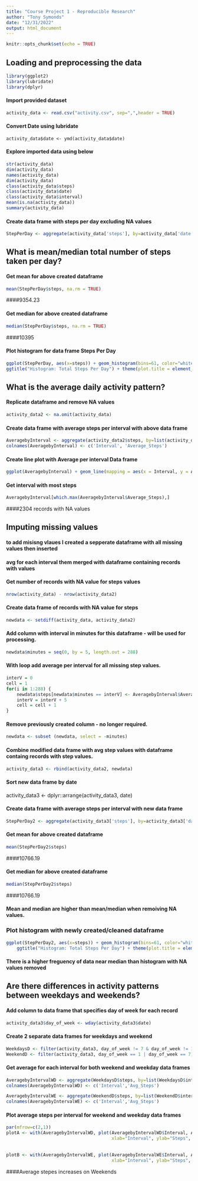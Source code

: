 ---
title: "Course Project 1 - Reproducible Research"
author: "Tony Symonds"
date: "12/31/2022"
output: html_document
---


```{r setup, include=FALSE}
knitr::opts_chunk$set(echo = TRUE)
```

## Loading and preprocessing the data

```{r, echo=FALSE, results='hide', warning=FALSE, message=FALSE}
library(ggplot2)
library(lubridate)
library(dplyr)
```

#### Import provided dataset

```{r}
activity_data <- read.csv("activity.csv", sep=",",header = TRUE)
```

#### Convert Date using lubridate
```activity_data$date <- ymd(activity_data$date)
```

#### Explore imported data using below
```{r}
str(activity_data)
dim(activity_data)
names(activity_data)
dim(activity_data)
class(activity_data$steps)
class(activity_data$date)
class(activity_data$interval)
mean(is.na(activity_data))
summary(activity_data)
```
#### Create data frame with steps per day excluding NA values
```{r}
StepPerDay <- aggregate(activity_data['steps'], by=activity_data['date'], sum, na.rm = TRUE)
```

## What is mean/median total number of steps taken per day?

#### Get mean for above created dataframe
```{r mean}
mean(StepPerDay$steps, na.rm = TRUE)
```
####9354.23

#### Get median for above created dataframe
```{r median}
median(StepPerDay$steps, na.rm = TRUE)
```
####10395

#### Plot histogram for data frame Steps Per Day
```{r}
ggplot(StepPerDay, aes(x=steps)) + geom_histogram(bins=61, color="white", fill="blue", alpha=0.5)+
ggtitle("Histogram: Total Steps Per Day") + theme(plot.title = element_text(hjust = 0.5))
```

## What is the average daily activity pattern?

#### Replicate dataframe and remove NA values
```{r}
activity_data2 <- na.omit(activity_data)
```

#### Create data frame with average steps per interval with above data frame
```{r}
AveragebyInterval <- aggregate(activity_data2$steps, by=list(activity_data2$interval), FUN=mean)
colnames(AveragebyInterval) <- c('Interval', 'Average_Steps')
```

#### Create line plot with Average per interval Data frame
```{r}
 
ggplot(AveragebyInterval) + geom_line(mapping = aes(x = Interval, y = Average_Steps))
```

#### Get interval with most steps
```{r}
AveragebyInterval[which.max(AveragebyInterval$Average_Steps),]
```

####2304 records with NA values

## Imputing missing values

#### to add misisng vlaues I created a sepperate dataframe with all missing values then inserted
#### avg for each interval them merged with dataframe containing records with values

#### Get number of records with NA value for steps values

```{r}
nrow(activity_data) - nrow(activity_data2)
```
#### Create data frame of records with NA value for steps

```{r}
newdata <- setdiff(activity_data, activity_data2)
```

#### Add column with interval in minutes for this dataframe - will be used for processing.

```{r}
newdata$minutes = seq(0, by = 5, length.out = 288)
```

#### With loop add average per interval for all missing step values.

```{r}
interV = 0
cell = 1
for(i in 1:288) {
    newdata$steps[newdata$minutes == interV] <- AveragebyInterval$Average_Steps[cell]
    interV = interV + 5
    cell = cell + 1
}
```


#### Remove previously created column - no longer required.
```{r}
newdata <- subset (newdata, select = -minutes)
```

#### Combine modified data frame with avg step values with dataframe containg records with step values.

```{r}
activity_data3 <- rbind(activity_data2, newdata)
```

#### Sort new data frame by date
activity_data3 <- dplyr::arrange(activity_data3, date)



#### Create data frame with average steps per interval with new  data frame
```{r}
StepPerDay2 <- aggregate(activity_data3['steps'], by=activity_data3['date'], sum, na.rm = TRUE)
```

#### Get mean for above created dataframe
```{r}
mean(StepPerDay2$steps)
```

####10766.19


#### Get median for above created dataframe
```{r}
median(StepPerDay2$steps)
```

####10766.19


#### Mean and median are higher than mean/median when remoiving NA values.

### Plot histogram with newly created/cleaned dataframe
```{r}
ggplot(StepPerDay2, aes(x=steps)) + geom_histogram(bins=61, color="white", fill="red", alpha=0.5)+
    ggtitle("Histogram: Total Steps Per Day") + theme(plot.title = element_text(hjust = 0.5))
```
#### There is a higher freguency of data near median than histogram with NA values removed

## Are there differences in activity patterns between weekdays and weekends?

#### Add column to data frame that specifies day of week for each record
```{r}
activity_data3$day_of_week <- wday(activity_data3$date)    
```


#### Create 2 separate data frames for weekdays and weekend

```{r}
WeekdaysD <- filter(activity_data3, day_of_week != 7 & day_of_week != 1)
WeekendD <- filter(activity_data3, day_of_week == 1 | day_of_week == 7)
```


#### Get average for each interval for both weekend and weekday data frames

```{r}
AveragebyIntervalWD <- aggregate(WeekdaysD$steps, by=list(WeekdaysD$interval), FUN=mean)
colnames(AveragebyIntervalWD) <- c('Interval','Avg_Steps')
```

```{r}
AveragebyIntervalWE <- aggregate(WeekendD$steps, by=list(WeekendD$interval), FUN=mean)
colnames(AveragebyIntervalWE) <- c('Interval','Avg_Steps')
```

#### Plot average steps per interval for weekend and weekday data frames

```{r}
par(mfrow=c(2,1))
plotA <- with(AveragebyIntervalWD, plot(AveragebyIntervalWD$Interval, AveragebyIntervalWD$Avg_Steps, main = "Avg Steps: Weekdays", type="l",
                                        xlab="Interval", ylab="Steps", ylim=c(0,200)))
                                        
                                        
plotB <- with(AveragebyIntervalWE, plot(AveragebyIntervalWE$Interval, AveragebyIntervalWE$Avg_Steps, main = "Avg Steps: Weekends", type="l", 
                                        xlab="Interval", ylab="Steps", ylim=c(0,200)))
```

####Average stepes increases on Weekends

